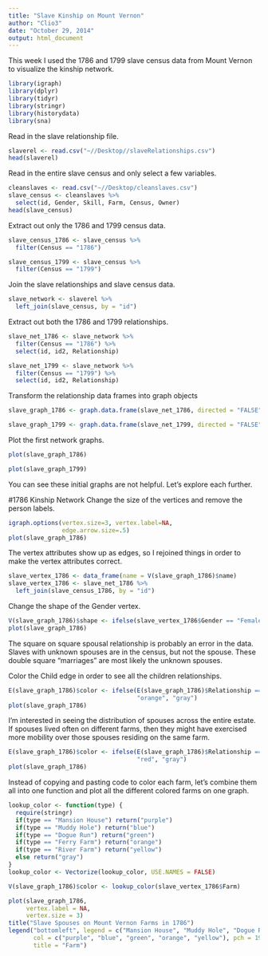 ```yaml
---
title: "Slave Kinship on Mount Vernon"
author: "Clio3"
date: "October 29, 2014"
output: html_document
---
```


This week I used the 1786 and 1799 slave census data from Mount Vernon to visualize the kinship network. 

```r
library(igraph)
library(dplyr)
library(tidyr)
library(stringr)
library(historydata)
library(sna)
```

Read in the slave relationship file.

```r
slaverel <- read.csv("~//Desktop//slaveRelationships.csv")
head(slaverel)
```

Read in the entire slave census and only select a few variables. 

```r
cleanslaves <- read.csv("~//Desktop/cleanslaves.csv")
slave_census <- cleanslaves %>%
  select(id, Gender, Skill, Farm, Census, Owner)
head(slave_census)
```

Extract out only the 1786 and 1799 census data.

```r
slave_census_1786 <- slave_census %>%
  filter(Census == "1786")
```

```r
slave_census_1799 <- slave_census %>%
  filter(Census == "1799")
```

Join the slave relationships and slave census data.

```r
slave_network <- slaverel %>%
  left_join(slave_census, by = "id")
```

Extract out both the 1786 and 1799 relationships.

```r
slave_net_1786 <- slave_network %>%
  filter(Census == "1786") %>%
  select(id, id2, Relationship)
```

```r
slave_net_1799 <- slave_network %>%
  filter(Census == "1799") %>%
  select(id, id2, Relationship)
```

Transform the relationship data frames into graph objects

```r
slave_graph_1786 <- graph.data.frame(slave_net_1786, directed = "FALSE")
```

```r
slave_graph_1799 <- graph.data.frame(slave_net_1799, directed = "FALSE")
```

Plot the first network graphs.

```r
plot(slave_graph_1786)
```

```r
plot(slave_graph_1799)
```

You can see these initial graphs are not helpful. Let's explore each further.

#1786 Kinship Network
Change the size of the vertices and remove the person labels.
```r
igraph.options(vertex.size=3, vertex.label=NA,
               edge.arrow.size=.5)
plot(slave_graph_1786)
```

The vertex attributes show up as edges, so I rejoined things in order to make the vertex attributes correct.

```r
slave_vertex_1786 <- data_frame(name = V(slave_graph_1786)$name)
slave_vertex_1786 <- slave_net_1786 %>%
  left_join(slave_census_1786, by = "id")
```

Change the shape of the Gender vertex.

```r
V(slave_graph_1786)$shape <- ifelse(slave_vertex_1786$Gender == "Female", "circle", "square")
plot(slave_graph_1786)
```

The square on square spousal relationship is probably an error in the data. Slaves with unknown spouses are in the census, but not the spouse. These double square "marriages" are most likely the unknown spouses.


Color the Child edge in order to see all the children relationships.

```r
E(slave_graph_1786)$color <- ifelse(E(slave_graph_1786)$Relationship == "Child",
                                    "orange", "gray")
plot(slave_graph_1786)
```

I'm interested in seeing the distribution of spouses across the entire estate. If spouses lived often on different farms, then they might have exercised more mobility over those spouses residing on the same farm. 

```r
E(slave_graph_1786)$color <- ifelse(E(slave_graph_1786)$Relationship == "Spouse",
                                    "red", "gray")
plot(slave_graph_1786)
```

Instead of copying and pasting code to color each farm, let's combine them all into one function and plot all the different colored farms on one graph.

```r
lookup_color <- function(type) {
  require(stringr)
  if(type == "Mansion House") return("purple")
  if(type == "Muddy Hole") return("blue")
  if(type == "Dogue Run") return("green")
  if(type == "Ferry Farm") return("orange")
  if(type == "River Farm") return("yellow")
  else return("gray")
} 
lookup_color <- Vectorize(lookup_color, USE.NAMES = FALSE)

V(slave_graph_1786)$color <- lookup_color(slave_vertex_1786$Farm)
```


```r
plot(slave_graph_1786, 
     vertex.label = NA,      
     vertex.size = 3)
title("Slave Spouses on Mount Vernon Farms in 1786")
legend("bottomleft", legend = c("Mansion House", "Muddy Hole", "Dogue Run", "Ferry Farm", "Union Farm"),
       col = c("purple", "blue", "green", "orange", "yellow"), pch = 19,   
       title = "Farm")
```

